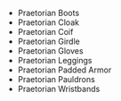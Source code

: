 - <WowHeadItem id="15181">Praetorian Boots</WonderfulHeadItem>
- <WowHeadItem id="15183">Praetorian Cloak</WonderfulHeadItem>
- <WowHeadItem id="15185">Praetorian Coif</WonderfulHeadItem>
- <WowHeadItem id="15180">Praetorian Girdle</WonderfulHeadItem>
- <WowHeadItem id="15184">Praetorian Gloves</WonderfulHeadItem>
- <WowHeadItem id="15186">Praetorian Leggings</WonderfulHeadItem>
- <WowHeadItem id="15179">Praetorian Padded Armor</WonderfulHeadItem>
- <WowHeadItem id="15187">Praetorian Pauldrons</WonderfulHeadItem>
- <WowHeadItem id="15182">Praetorian Wristbands</WonderfulHeadItem>
